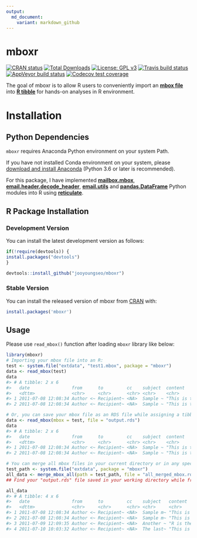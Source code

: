 ```yaml
---
output:
  md_document:
    variant: markdown_github
---
```


# mboxr

<!-- badges: start -->
[![CRAN status](https://www.r-pkg.org/badges/version/mboxr)](https://cran.r-project.org/package=mboxr)
[![Total Downloads](https://cranlogs.r-pkg.org/badges/grand-total/mboxr?color=orange)](https://cranlogs.r-pkg.org/badges/grand-total/mboxr)
[![License: GPL v3](https://img.shields.io/badge/License-GPL%20v3-blue.svg)](http://www.gnu.org/licenses/gpl-3.0)
[![Travis build status](https://travis-ci.org/jooyoungseo/mboxr.svg?branch=master)](https://travis-ci.org/jooyoungseo/mboxr)
[![AppVeyor build status](https://ci.appveyor.com/api/projects/status/github/jooyoungseo/mboxr?branch=master&svg=true)](https://ci.appveyor.com/project/jooyoungseo/mboxr)
[![Codecov test coverage](https://codecov.io/gh/jooyoungseo/mboxr/branch/master/graph/badge.svg)](https://codecov.io/gh/jooyoungseo/mboxr?branch=master)
<!-- badges: end -->

The goal of mboxr is to allow R users to conveniently import an [**mbox file**](https://en.wikipedia.org/wiki/Mbox) into [**R tibble**](https://tibble.tidyverse.org/) for hands-on analyses in R environment.

# Installation

## Python Dependencies

`mboxr` requires Anaconda Python environment on your system Path.

If you have not installed Conda environment on your system, please [download and install Anaconda](https://www.anaconda.com/download/) (Python 3.6 or later is recommended).

For this package, I have implemented [**mailbox.mbox**](https://docs.python.org/3/library/mailbox.html), [**email.header.decode_header**](https://docs.python.org/3/library/email.header.html), [**email.utils**](https://docs.python.org/3/library/email.utils.html) and [**pandas.DataFrame**](https://pandas.pydata.org/) Python modules into R using [**reticulate**](https://rstudio.github.io/reticulate/).

## R Package Installation

### Development Version

You can install the latest development version as follows:

```r
if(!require(devtools)) {
install.packages("devtools")
}

devtools::install_github("jooyoungseo/mboxr")
```

### Stable Version

You can install the released version of mboxr from [CRAN](https://CRAN.R-project.org) with:

```r
install.packages('mboxr')
```

## Usage

Please use `read_mbox()` function after loading `mboxr` library like below:

```r
library(mboxr)
# Importing your mbox file into an R:
test <- system.file("extdata", "test1.mbox", package = "mboxr")
data <- read_mbox(test)
data
#> # A tibble: 2 x 6
#>   date                from      to         cc    subject  content          
#>   <dttm>              <chr>     <chr>      <chr> <chr>    <chr>            
#> 1 2011-07-08 12:08:34 Author <~ Recipient~ <NA>  Sample ~ "This is the bod~
#> 2 2011-07-08 12:08:34 Author <~ Recipient~ <NA>  Sample ~ "This is the sec~

# Or, you can save your mbox file as an RDS file while assigning a tibble variable at the same time like below:
data <- read_mbox(mbox = test, file = "output.rds")
data
#> # A tibble: 2 x 6
#>   date                from      to         cc    subject  content          
#>   <dttm>              <chr>     <chr>      <chr> <chr>    <chr>            
#> 1 2011-07-08 12:08:34 Author <~ Recipient~ <NA>  Sample ~ "This is the bod~
#> 2 2011-07-08 12:08:34 Author <~ Recipient~ <NA>  Sample ~ "This is the sec~

# You can merge all mbox files in your current directory or in any specified path into one tibble and save as an RDS file for the integrated one:
test_path <- system.file("extdata", package = "mboxr")
all_data <- merge_mbox_all(path = test_path, file = "all_merged_mbox.rds")
## Find your "output.rds" file saved in your working directory while freely using the imported tibble in your R session!

all_data
#> # A tibble: 4 x 6
#>   date                from      to         cc    subject   content         
#>   <dttm>              <chr>     <chr>      <chr> <chr>     <chr>           
#> 1 2011-07-08 12:08:34 Author <~ Recipient~ <NA>  Sample m~ "This is the bo~
#> 2 2011-07-08 12:08:34 Author <~ Recipient~ <NA>  Sample m~ "This is the se~
#> 3 2011-07-09 12:09:35 Author <~ Recipient~ <NA>  Another ~ "R is the best!~
#> 4 2011-07-10 10:03:32 Author <~ Recipient~ <NA>  The last~ "This is the la~
```
